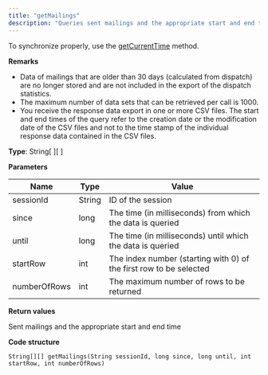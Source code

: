 ```yaml
---
title: "getMailings"
description: "Queries sent mailings and the appropriate start and end time in Optimizely Campaign."
---
```


To synchronize properly, use the [getCurrentTime](/optimizely-campaign/docs/getcurrenttime) method.

**Remarks**

* Data of mailings that are older than 30 days (calculated from dispatch) are no longer stored and are not included in the export of the dispatch statistics.
* The maximum number of data sets that can be retrieved per call is 1000.
* You receive the response data export in one or more CSV files. The start and end times of the query refer to the creation date or the modification date of the CSV files and not to the time stamp of the individual response data contained in the CSV files.

**Type**: String\[ \]\[ \]

**Parameters**

| Name         | Type   | Value                                                              |
| ------------ | ------ | ------------------------------------------------------------------ |
| sessionId    | String | ID of the session                                                  |
| since        | long   | The time (in milliseconds) from which the data is queried          |
| until        | long   | The time (in milliseconds) until which the data is queried         |
| startRow     | int    | The index number (starting with 0) of the first row to be selected |
| numberOfRows | int    | The maximum number of rows to be returned                          |

**Return values**

Sent mailings and the appropriate start and end time

**Code structure**

`String[][] getMailings(String sessionId, long since, long until, int startRow, int numberOfRows)
`